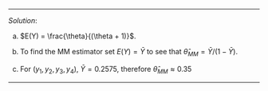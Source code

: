
***
*Solution*: 

a. $E(Y) = \frac{\theta}{(\theta + 1)}$.

b. To find the MM estimator set $E(Y) = \bar{Y}$ to see that $\hat{\theta}_{MM} = \bar{Y}/(1-\bar{Y})$.

c. For $(y_{1}, y_{2}, y_{3}, y_{4})$, $\bar{Y} = 0.2575$, therefore $\hat{\theta}_{MM} \approx 0.35$

***